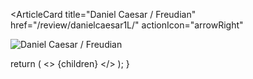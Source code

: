 <ArticleCard
  title="Daniel Caesar / Freudian"
  href="/review/danielcaesar1L/"
  actionIcon="arrowRight"
>

![Daniel Caesar / Freudian](../../images/cd/danielcaesar1L.jpg)

</ArticleCard>

  return (
    <>
      {children}
    </>
  );
}